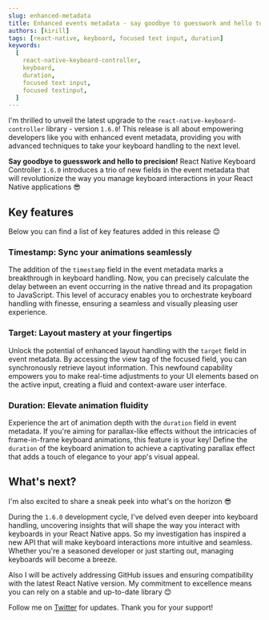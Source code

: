 ```yaml
---
slug: enhanced-metadata
title: Enhanced events metadata - say goodbye to guesswork and hello to precision!
authors: [kirill]
tags: [react-native, keyboard, focused text input, duration]
keywords:
  [
    react-native-keyboard-controller,
    keyboard,
    duration,
    focused text input,
    focused textinput,
  ]
---
```


I'm thrilled to unveil the latest upgrade to the `react-native-keyboard-controller` library - version `1.6.0`! This release is all about empowering developers like you with enhanced event metadata, providing you with advanced techniques to take your keyboard handling to the next level.


<div style={{ display: 'flex', justifyContent: 'center', marginBottom: 20 }}>
  <Lottie
    className="lottie"
    animationData={lottie}
    style={{ width: 400, height: 400 }}
    loop
  />
</div>

**Say goodbye to guesswork and hello to precision!** React Native Keyboard Controller `1.6.0` introduces a trio of new fields in the event metadata that will revolutionize the way you manage keyboard interactions in your React Native applications 😎

<!--truncate-->

## Key features

Below you can find a list of key features added in this release 😊

### Timestamp: Sync your animations seamlessly

The addition of the `timestamp` field in the event metadata marks a breakthrough in keyboard handling. Now, you can precisely calculate the delay between an event occurring in the native thread and its propagation to JavaScript. This level of accuracy enables you to orchestrate keyboard handling with finesse, ensuring a seamless and visually pleasing user experience.

### Target: Layout mastery at your fingertips

Unlock the potential of enhanced layout handling with the `target` field in event metadata. By accessing the view tag of the focused field, you can synchronously retrieve layout information. This newfound capability empowers you to make real-time adjustments to your UI elements based on the active input, creating a fluid and context-aware user interface.

### Duration: Elevate animation fluidity

Experience the art of animation depth with the `duration` field in event metadata. If you're aiming for parallax-like effects without the intricacies of frame-in-frame keyboard animations, this feature is your key! Define the `duration` of the keyboard animation to achieve a captivating parallax effect that adds a touch of elegance to your app's visual appeal.

## What's next?

I'm also excited to share a sneak peek into what's on the horizon 😎

During the `1.6.0` development cycle, I've delved even deeper into keyboard handling, uncovering insights that will shape the way you interact with keyboards in your React Native apps. So my investigation has inspired a new API that will make keyboard interactions more intuitive and seamless. Whether you're a seasoned developer or just starting out, managing keyboards will become a breeze.

Also I will be actively addressing GitHub issues and ensuring compatibility with the latest React Native version. My commitment to excellence means you can rely on a stable and up-to-date library 😊

Follow me on [Twitter](https://twitter.com/ziusko) for updates. Thank you for your support!
